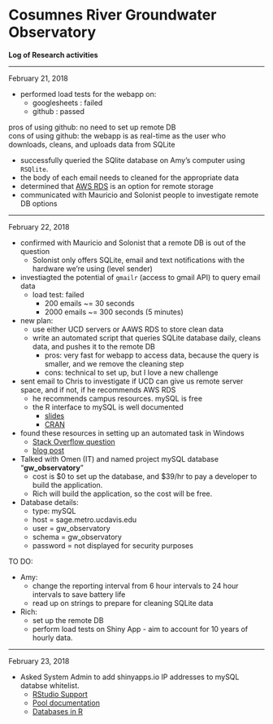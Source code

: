 # Cosumnes River Groundwater Observatory  

**Log of Research activities**  

***

February 21, 2018  

* performed load tests for the webapp on:  
    + googlesheets : failed  
    + github : passed

pros of using github: no need to set up remote DB  
cons of using github: the webapp is as real-time as the user who downloads, cleans, and uploads data from SQLite  


* successfully queried the SQlite database on Amy's computer using `RSQlite`.  
* the body of each email needs to cleaned for the appropriate data  
* determined that [AWS RDS](https://aws.amazon.com/rds/) is an option for remote storage  
* communicated with Mauricio and Solonist people to investigate remote DB options  

***

February 22, 2018  

* confirmed with Mauricio and Solonist that a remote DB is out of the question  
    + Solonist only offers SQLite, email and text notifications with the hardware we're using (level sender)  
* investiagted the potential of `gmailr` (access to gmail API) to query email data  
    + load test: failed  
        + 200 emails ~= 30 seconds  
        + 2000 emails ~= 300 seconds (5 minutes)  
* new plan:  
    + use either UCD servers or AAWS RDS to store clean data  
    + write an automated script that queries SQLite database daily, cleans data, and pushes it to the remote DB  
        + pros: very fast for webapp to access data, because the query is smaller, and we remove the cleaning step  
        + cons: technical to set up, but I love a new challenge  
* sent email to Chris to investigate if UCD can give us remote server space, and if not, if he recommends AWS RDS  
    + he recommends campus resources. mySQL is free  
    + the R interface to mySQL is well documented  
        + [slides](https://www.slideshare.net/RsquaredIn/rmysql-tutorial-for-beginners)  
        + [CRAN](https://cran.r-project.org/web/packages/RMySQL/RMySQL.pdf)  
* found these resources in setting up an automated task in Windows  
    + [Stack Overflow question](https://stackoverflow.com/questions/2793389/scheduling-r-script)  
    + [blog post](https://www.techradar.com/news/software/applications/how-to-automate-tasks-in-windows-1107254)  
* Talked with Omen (IT) and named project mySQL database "**gw_observatory**"  
    + cost is $0 to set up the database, and $39/hr to pay a developer to build the application.  
    + Rich will build the application, so the cost will be free.  
* Database details:  
    + type: mySQL  
    + host = sage.metro.ucdavis.edu  
    + user = gw_observatory  
    + schema = gw_observatory  
    + password = not displayed for security purposes  


TO DO:  

* Amy:  
    + change the reporting interval from 6 hour intervals to 24 hour intervals to save battery life  
    + read up on strings to prepare for cleaning SQLite data  
* Rich:  
    + set up the remote DB  
    + perform load tests on Shiny App -  aim to account for 10 years of hourly data.  

***

February 23, 2018  

* Asked System Admin to add shinyapps.io IP addresses to mySQL databse whitelist.  
    + [RStudio Support](https://support.rstudio.com/hc/en-us/articles/217592507-How-do-I-give-my-application-on-shinyapps-io-access-to-my-remote-database-#)  
    + [Pool documentation](https://cran.r-project.org/web/packages/pool/pool.pdf)  
    + [Databases in R](http://db.rstudio.com/pool/)  

    








